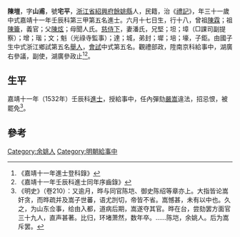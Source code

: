 {{明清人物信息框
| 姓名 = 陳塏
| 原名 =
| 圖片名稱= 
| 圖片大小 =
| 圖片說明 = 
| 最高職務 =
| 國家 = 大明 
| 爵位 =
| 籍貫 = [[浙江省|浙江省]][[紹興府|紹興府]][[餘姚縣|餘姚縣]]
| 族裔 = 
| 旗籍 = 
| 字號 = 
| 諡號 =
| 出生日期 = 六月十七日
| 出生地點 =
| 逝世日期 = 
| 逝世地點 =
| 墓葬 =
| 配偶 = 潘氏
| 親屬 = 曾祖[[陳霖|陳霖]]，祖[[陳籥|陳籥]]，父[[陳炫|陳炫]]，母聞人氏
| 出身 =
* 嘉靖十一年壬辰科進士
| 經歷 =
| 著作 =  
*
*
*
}}
'''陳塏'''{{BD|1502年||1561年||}}，字'''山甫'''，號'''宅平'''，[[浙江省|浙江省]][[紹興府|紹興府]][[餘姚縣|餘姚縣]]人，民籍，治《[[禮記|禮記]]》，年三十一歲中式嘉靖十一年壬辰科第三甲第五名進士。六月十七日生，行十八，曾祖[[陳霖|陳霖]]；祖[[陳籥|陳籥]]，義官；父[[陳炫|陳炫]]；母聞人氏。[[慈侍下|慈侍下]]，妻潘氏，兄堅；坦；墇（□課司副提察）；增；瑎；文；魁（光祿寺監事）；達；城，弟封；墀；培；壕，子鉅。由國子生中式浙江鄉試第五名[[舉人|舉人]]，[[會試|會試]]中式第五名。觀禮部政，陞南京科給事中，湖廣右參議，副使，湖廣參政止<ref>《嘉靖十一年進士登科錄》</ref><ref>《嘉靖十一年壬辰科進士同年序齒錄》</ref>。

==生平==
嘉靖十一年（1532年）壬辰科[[進士|進士]]，授給事中，任內彈劾[[嚴嵩|嚴嵩]]違法，招忌恨，被罷免<ref>《明史》（卷210）：又逾月，晔与同官陈垲、御史陈绍等章亦上。大指皆论嵩奸贪，而晔疏并及嵩子世蕃，语尤剀切，帝皆不省。嵩憾甚，未有以中也。久之，为山东佥事，给由入都，道病后期，嵩遂夺其官。晔在台，尝劾罢方面官三十九人，直声甚著。比归，环堵萧然，数年卒。……陈垲，余姚人。后为嵩斥罢。</ref>。

==參考==
{{reflist}}

{{嘉靖十一年壬辰科殿試金榜}}

{{Authority control}}

{{DEFAULTSORT:Chen陳}}
[[Category:余姚人|Category:余姚人]]
[[Category:明朝給事中|Category:明朝給事中]]


{{明朝人物小作品}}
